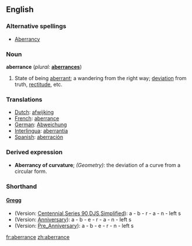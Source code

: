 ==English==

===Alternative spellings===
*[[Aberrancy]]

===Noun===
'''aberrance'''  (''plural:'' '''[[aberrances]]''')
# State of being [[aberrant]]; a wandering from the right way; [[deviation]] from truth, [[rectitude]], etc.

===Translations===
* [[Dutch]]: [[afwijking]] {{f}}
* [[French]]: [[aberrance]] {{f}}
* [[German]]: [[Abweichung]] {{f}}
* [[Interlingua]]: [[aberrantia]]
* [[Spanish]]: [[aberración]]

===Derived expression===
*'''Aberrancy of curvature'''; ''(Geometry):'' the deviation of a curve from a circular form.

===Shorthand===
====[http://en.wikipedia.org/wiki/Gregg_Shorthand Gregg]====

* (Version: [http://en.wikipedia.org/wiki/Gregg_Shorthand#Centennial_Gregg_Shorthand Centennial],[http://en.wikipedia.org/wiki/Gregg_Shorthand#Series_90_Gregg_Shorthand  Series 90],[http://en.wikipedia.org/wiki/Gregg_Shorthand#Diamond_Jubilee_Gregg_Shorthand  DJS],[http://en.wikipedia.org/wiki/Gregg_Shorthand#Simplified_Gregg_Shorthand Simplified]): a - b - r - a - n - left s
* (Version: [http://en.wikipedia.org/wiki/Gregg_Shorthand#Anniversary_Gregg_Shorthand Anniversary]): a - b - e - r - a - n - left s
* (Version: [http://en.wikipedia.org/wiki/Gregg_Shorthand#Pre_Anniversary_Gregg_Shorthand Pre_Anniversary]): a - b - e - r - n - left s

[[fr:aberrance]]
[[zh:aberrance]]